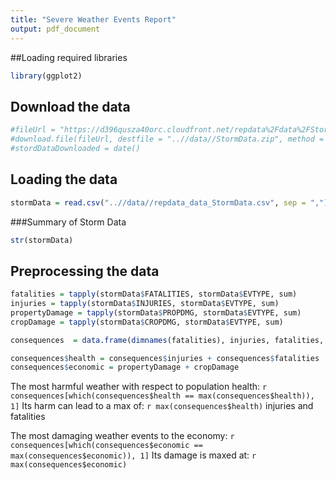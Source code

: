 ```yaml
---
title: "Severe Weather Events Report"
output: pdf_document
---
```




##Loading required libraries
```r
library(ggplot2)
```

## Download the data
```r
#fileUrl = "https://d396qusza40orc.cloudfront.net/repdata%2Fdata%2FStormData.csv.bz2"
#download.file(fileUrl, destfile = "..//data//StormData.zip", method = "auto")
#stordDataDownloaded = date()
```

## Loading the data

```r
stormData = read.csv("..//data//repdata_data_StormData.csv", sep = ",")
```

###Summary of Storm Data
```r
str(stormData)
```

## Preprocessing the data
```r
fatalities = tapply(stormData$FATALITIES, stormData$EVTYPE, sum)
injuries = tapply(stormData$INJURIES, stormData$EVTYPE, sum)
propertyDamage = tapply(stormData$PROPDMG, stormData$EVTYPE, sum)
cropDamage = tapply(stormData$CROPDMG, stormData$EVTYPE, sum)

consequences  = data.frame(dimnames(fatalities), injuries, fatalities, propertyDamage)

consequences$health = consequences$injuries + consequences$fatalities
consequences$economic = propertyDamage + cropDamage
```

The most harmful weather with respect to population health:
`r consequences[which(consequences$health == max(consequences$health)), 1]`
Its harm can lead to a max of:
`r max(consequences$health) ` injuries and fatalities

The most damaging weather events to the economy: `r consequences[which(consequences$economic == max(consequences$economic)), 1] `
Its damage is maxed at: `r max(consequences$economic) `



```r

```


